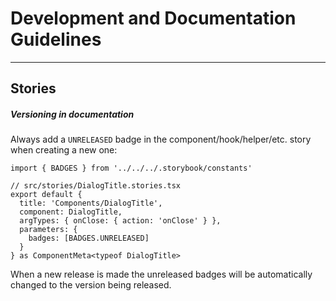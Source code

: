 
<Meta title="yu-open-lib/Guidelines" />

# Development and Documentation Guidelines

---

## Stories

##### Versioning in documentation

Always add a `UNRELEASED` badge in the component/hook/helper/etc. story when creating a new one:

```tsx
import { BADGES } from '../../../.storybook/constants'

// src/stories/DialogTitle.stories.tsx
export default {
  title: 'Components/DialogTitle',
  component: DialogTitle,
  argTypes: { onClose: { action: 'onClose' } },
  parameters: {
    badges: [BADGES.UNRELEASED]
  }
} as ComponentMeta<typeof DialogTitle>
```

When a new release is made the unreleased badges will be automatically changed to the version being released.
